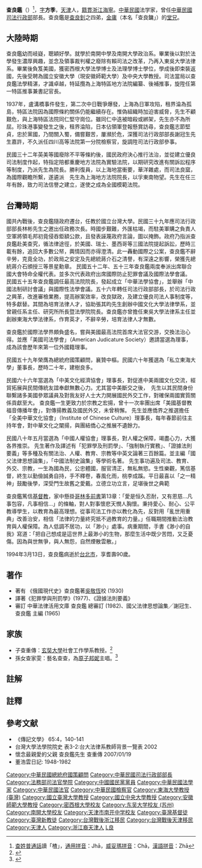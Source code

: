 {{Infobox_officeholder
| name = 查良鑑
| image name = 19660629查良鑑.jpg
| width =
| order = {{ROC}}第七任[[中華民國法務部|司法行政部部長]]
| period =1967年12月6日 - 1970年7月10日
| Sex = 男
| party = {{KMT}}
| Native place = [[浙江省_(中華民國)|浙江]][[海寧|海寧]]
| date of birth = {{birth date|1904|1|1}}
| place of birth = {{QING|直隸省}}[[天津府|天津府]]<br>（今[[天津市|天津市]]）
| date of death  = {{death date and age|1994|3|13|1904|1|1}}
| place of death = {{ROC|臺北市}}
| nationality = {{ROC}}
| educate =
*[[天津市南開中學|天津市南開中學]]
*[[南開大學|南開大學]]政治系
*[[东吴大学_(苏州)|東吳大學]]法律學系
*美國[[密西根大學|密西根大學]]法學法理學博士學位（[[司法學博士|SJD]]）
| past =
*[[安徽師範大學|安徽大學]]（現[[安徽師範大學|安徽師範大學]]）{{Notetag|name=師大|原安徽大學為安徽師範大學前身，與現[[安徽大學|安徽大學]]為兩所不同院校。}}法學教授
*[[國立中央大學|國立中央大學]]國際私法教授
*上海第一特區推事兼書記長
*上海市法學會 常務理事 (1936)
*四川高等法院第一分院檢察官
*司法行政部參事
*重慶地方法院院長(1943)
*上海地方法院院長(1945)
*[[國立台灣大學|國立台灣大學]]法律系教授(1950)
*司法行政部政務次長(1950)
*[[中華民國最高法院|中華民國最高法院]](1966-1967) 
*司法行政部部長(1967-1970)
*[[中國國民黨中央委員會|中國國民黨中央委員會]] 第十屆 1969
*[[中華民國總統府國策顧問|中華民國總統府國策顧問]] 1971
*[[東吳大學|東吳大學]]法學院院長
*[[中國文化大學法學院|中國文化大學法學院]]院長
*[[東海大學_(台灣)|東海大學]]董事長 1971-1991
*中美文化經濟協會理事長
*[[中華人權協會|中國人權協會]]理事長 1991
| 宗教信仰 = [[基督教|基督教]]
}}
'''查良鑑'''（{{bd|1904年||1994年|3月13日||catIdx=Zha查}}）<ref>[[查姓|查姓]][[普通話|普通話]]讀「楂」，[[通用拼音|通用拼音]]：Jhā，[[威妥瑪拼音|威妥瑪拼音]]：Chā，[[漢語拼音|漢語拼音]]：Zhā</ref>，[[表字|字]]'''方季'''，[[天津市_(中華民國)|天津]]人，[[籍貫|籍貫]][[浙江省_(中華民國)|浙江]][[海寧|海寧]]。[[中華民國|中華民國]]法学家，曾任[[中華民國法務部|中華民國司法行政部]]部長。查良鑑是[[查良釗|查良釗]]之四弟，[[金庸|金庸]]（本名「查良鏞」）的[[堂兄|堂兄]]。

==大陸時期==
查良鑑幼而岐嶷，聰穎好學。就學於南開中學及南開大學政治系。畢業後以對於法學發生濃厚興趣，並念及領事裁判權之廢除有賴司法之改革，乃再入東吳大學法律系。畢業後負笈美國，獲密西根大學法學博士及法理學博士學位，學成後即束裝返國，先後受聘為國立安徽大學（現安徽師範大學）{{Notetag|name=師大}}及中央大學教授。司法當局以查良鑑法學精湛，才識卓越，特延攬為上海特區地方法院編纂、後補推事，旋陞任第一特區推事兼書記官長。

1937年，盧溝橋事件發生，第二次中日戰爭爆發，上海為日軍攻陷，租界淪為孤島，特區法院因為國際條約關係仍能繼續存在。惟偽組織時加迫害威脅，先生不顧艱危，與上海特區法院同仁堅守崗位。雖同仁中迭被暗殺或綁架，先生亦不為所屈。珍珠港事變發生之後，租界淪陷，日本佔領軍登報懸賞訪尋，查良鑑志節堅貞，忠於黨國，乃間關入蜀，備嘗艱苦，屢瀕於危，深獲司法行政部部長謝冠生先生嘉許，不久派任四川高等法院第一分院檢察官，旋調陞司法行政部參事。

民國三十二年英美等國廢除不平等條約後，國民政府決心推行法治，並從建立優良司法制度作起，特指定陪都重慶地方法院為實驗法院，以期研究改進有關訴訟程序等制度，乃派先生為院長。勝利復員，以上海地當衝要，華洋雜處，而司法良窳，為國際觀瞻所繫，遂遴派　先生為上海地方法院院長，以孚東南物望。先生在任三年有餘，致力司法信譽之建立，遂使之成為全國模範法院。

==台灣時期==
國共內戰後，查良鑑隨政府遷台，任教於國立台灣大學。民國三十九年應司法行政部部長林彬先生之邀出任政務次長。時國步艱難，外匯枯竭，而駐美軍購之負責人空軍將領毛邦初竟侵吞鉅額公款，且發表誣蔑政府言論，圖以掩飾。政府乃指派查良鑑赴美查究，循法律途徑，於美國、瑞士、墨西哥等三國法院提起訴訟，歷時三載有餘，追回大多數公帑，輿情因而亦得澄清。此一轟動國際之公案，查良鑑不辭辛勞，克竟全功，於政局之安定及先總統蔣介石之清譽，有深遠之影響，榮獲先總統蔣介石頒授三等景星勳章。
民國五十二年、五十三年查良鑑兩度奉派出席聯合國大會特命全權代表。並多次代表政府出席國際防止犯罪會議及國際法學會議。
民國五十五年查良鑑調任最高法院院長，發起成立「中華法學協會」，並舉辦「中國法制研討會議」與國際性法學會議。五十六年轉任司法行政部部長，於司法行政之興革，改進審檢業務，提高辦案效率，改良獄政，及建立優良司法人事制度等，特多獻替。其間為培育法律人才，協助張其昀先生創辦中國文化大學法律學系，並曾親任系主任、研究所所長暨法學院院長。查良鑑亦曾擔任東吳大學法律系主任並創辦東海大學法律系，作育英才，不辭辛勞，培育法律人才無數。

查良鑑於國際法學界頗負盛名，嘗與美國最高法院首席大法官交游，交換法治心得。並應「美國司法學會」（American Judicature Society）邀請當選為理事，成為該會歷年來第一位外國籍理事。

民國五十九年榮膺為總統府國策顧問，襄贊中樞。民國六十年獲選為「私立東海大學」董事長，歷時二十年，建樹良多。

民國六十六年當選為「中美文化經濟協會」理事長，對促進中美兩國文化交流，經貿拓展與民間傳統友誼奉獻無數心力。尤其當中美斷交之後，　先生以其民間身份聯繫諸多美國參眾議員及對我友好人士大力開展國民外交工作，對確保兩國實質關係貢獻至大。
查良鑑一生更致力於宗教之宏揚，曾十一次率團出席「美國基督教福音傳播年會」，對傳揚教義及國民外交，未曾稍懈。 先生並應僑界之推選擔任「全美中華文化協會」（Institute of Chinese Culture）理事長，每年春節前往主持年會，對中華文化之闡揚，與團結僑心之推展不遺餘力。

民國八十年五月當選為「中國人權協會」理事長，對人權之保障，竭盡心力，大獲各界推崇。
先生著作及譯述有「犯罪學及刑罰學」、「強制執行實務」、「證據法則要義」等多種及有關法治、人權、教育、宗教等中英文論著三百餘篇。並主編「國父法律思想論集」，「中國法制史論集」等學術名著。
先生事功遍及司法、教育、外交、宗教，一生為國為民，公忠體國，服官清正，無私無慾。生性樂觀，篤信基督，終生以勤儉誠勇自持，手不釋卷，春風化雨，桃李成蹊。平日最喜以「之一精神」鼓勵後學，深受門生故舊之愛戴。立德立功立言，足堪後世之典範

查良鑑篤信[[基督教|基督教]]，家中懸掛[[哥林多前書|哥林多前書]]第13章：「愛是恒久忍耐，又有恩慈…凡事包容，凡事相信…」的條軸，對人對事懷悲天憫人胸懷。秉持愛心、耐心、公平教導學生，以教育為最高理想。從事司法工作亦以教化為先，反對用「亂世用重典」改善治安，相信「法律的力量終究抵不過教育的力量。」任職期間推動法治教育與人權保障。為人低調不居功，以「渺小」處事。病重期間，手書《渺小的自我》寫道：「把自己想成是這世界上最渺小的生物，那麼生活中既少苦悶，又乏憂傷。因為與世無爭，與人無怨，自然煙散雲散。」

1994年3月13日，查良鑑病逝於[[台北市|台北市]]，享耆壽90歲。

==著作==
*著有 《俄國現代史》查良鑑著[[吳敬恆|吳敬恆]]校 (1930)
*譯著《犯罪學與刑罰學》(1977)、《證據法則要義》
*審訂 中華法律活用文庫 查良鑑 總審訂 (1982)、國父法律思想論集╱謝冠生、查良鑑 主編 (1965)

==家族==
*子查重傳：[[玄奘大學|玄奘大學]]社會工作學系教授。<ref>{{cite news|url=http://society.yunnan.cn/system/2018/11/01/030106797.shtml|title=春城晚报独家专访金庸侄子查重傳 我的良镛叔最深情|author=春城晚报独家专访|publisher=[[春城晚报|春城晚报]]|date=2018-11-01|language=zh-cn|accessdate=2019-03-24|archive-date=2019-03-24|archive-url=https://web.archive.org/web/20190324152301/http://society.yunnan.cn/system/2018/11/01/030106797.shtml|dead-url=no}}</ref>
*孫女查家雯：藝名查查，為[[原子邦妮|原子邦妮]]主唱。<ref>{{cite news|url=https://star.ettoday.net/news/64880|title=金庸侄孫女查查參加大陸選秀　意外爆叔公身體欠安|author=影劇中心綜合報導|publisher=[[ETtoday新聞雲|ETtoday新聞雲]]|date=2012-06-25|language=zh-tw|accessdate=2019-03-24|archive-date=2019-05-06|archive-url=https://web.archive.org/web/20190506133902/https://star.ettoday.net/news/64880|dead-url=no}}</ref>

==註解==
{{NoteFoot}}

==註釋==
{{reflist}}

== 參考文献 ==
{{refbegin|2}}
*《傳記文學》 65:4，140-141
* 台灣大學法學院院史 表3-2:台大法律系教師背景一覽表 2002
* 懷念最親愛的父親 查良鑑先生 查重傳 2007/01/19
* 董浩雲日記: 1948-1982
{{refend}}

{{start box}}
{{s-gov}}
{{s-before|[[鄭彥棻|鄭彥棻]]}}
{{s-title|[[中華民國法務部|中華民國第七任司法行政部]]部長|1967年12月6日—1970年7月2日}}
{{s-after|[[王任遠|王任遠]]}}
{{s-legal}}
{{s-before|[[謝瀛洲|謝瀛洲]]}}
{{s-title|[[中华民国最高法院|最高法院院長]]|1966年—1967年}}
{{s-after|[[陳樸生|陳樸生]]}}
{{end box}}
{{中華民國法務部部長}}
{{Authority control}}

{{DEFAULTSORT:Zha查}}
[[Category:中華民國總統府國策顧問|Category:中華民國總統府國策顧問]]
[[Category:中華民國司法行政部部長|Category:中華民國司法行政部部長]]
[[Category:法務部司法官學院|Category:法務部司法官學院]]
[[Category:中國國民黨黨員|Category:中國國民黨黨員]]
[[Category:中華民國法學家|Category:中華民國法學家]]
[[Category:中華民國法官|Category:中華民國法官]]
[[Category:中華民國檢察官|Category:中華民國檢察官]]
[[Category:東海大學教授_(臺灣)|Category:東海大學教授 (臺灣)]]
[[Category:國立臺灣大學教授|Category:國立臺灣大學教授]]
[[Category:國立中央大學教授|Category:國立中央大學教授]]
[[Category:安徽師範大學教授|Category:安徽師範大學教授]]
[[Category:密西根大學校友|Category:密西根大學校友]]
[[Category:东吴大学校友_(苏州)|Category:东吴大学校友 (苏州)]]
[[Category:南開大學校友|Category:南開大學校友]]
[[Category:天津市南开中学校友|Category:天津市南开中学校友]]
[[Category:臺灣基督徒|Category:臺灣基督徒]]
[[Category:臺灣新教徒|Category:臺灣新教徒]]
[[Category:台灣戰後浙江移民|Category:台灣戰後浙江移民]]
[[Category:台灣戰後天津移民|Category:台灣戰後天津移民]]
[[Category:天津人|Category:天津人]]
[[Category:浙江裔天津人|Category:浙江裔天津人]]
[[Category:海宁查氏|L良]]